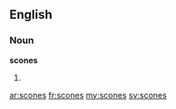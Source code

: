==English==
===Noun===
'''scones'''
# {{plural of|[[scone]]}}

[[ar:scones]]
[[fr:scones]]
[[my:scones]]
[[sv:scones]]